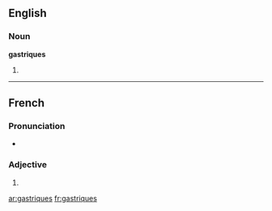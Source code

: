==English==

===Noun===
'''gastriques'''

# {{plural of|[[gastrique]]}}

----

==French==

===Pronunciation===
* {{IPA|/ɡastʁik/|lang=fr}}

===Adjective===
{{infl|fr|adjective form}} {{m|f|p}}

# {{plural of|[[gastrique#French|gastrique]]|lang=fr|nocat=1}}

[[ar:gastriques]]
[[fr:gastriques]]